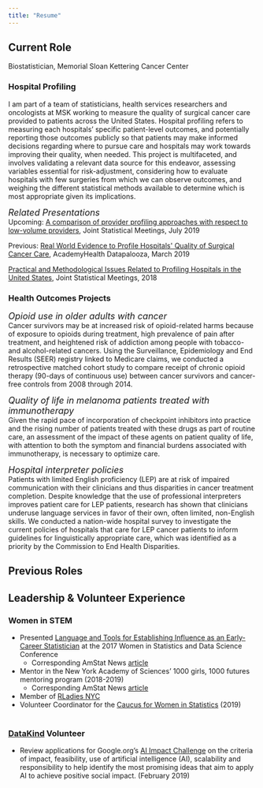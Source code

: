 ```yaml
---
title: "Resume"
---
```


## Current Role

Biostatistician, Memorial Sloan Kettering Cancer Center

### Hospital Profiling

I am part of a team of statisticians, health services researchers and oncologists at MSK working to measure the quality of surgical cancer care provided to patients across the United States. Hospital profiling refers to measuring each hospitals' specific patient-level outcomes, and potentially reporting those outcomes publicly so that patients may make informed decisions regarding where to pursue care and hospitals may work towards improving their quality, when needed. This project is multifaceted, and involves validating a relevant data source for this endeavor, assessing variables essential for risk-adjustment, considering how to evaluate hospitals with few surgeries from which we can observe outcomes, and weighing the different statistical methods available to determine which is most appropriate given its implications.  

<font size="4"><i> Related Presentations </font></i>  
Upcoming: [A comparison of provider profiling approaches with respect to low-volume providers](https://ww2.amstat.org/meetings/jsm/2019/onlineprogram/AbstractDetails.cfm?abstractid=306713), Joint Statistical Meetings, July 2019

Previous: 
[Real World Evidence to Profile Hospitals\' Quality of Surgical Cancer Care](https://academyhealth.confex.com/academyhealth/2019hdp/meetingapp.cgi/Session/19968), AcademyHealth Datapalooza, March 2019   

[Practical and Methodological Issues Related to Profiling Hospitals in the United States](https://ww2.amstat.org/meetings/jsm/2018/onlineprogram/ActivityDetails.cfm?SessionID=215548), Joint Statistical Meetings, 2018   

### Health Outcomes Projects
<font size="4"><i>Opioid use in older adults with cancer  </font></i>  
Cancer survivors may be at increased risk of opioid-related harms because of exposure to opioids during treatment, high prevalence of pain after treatment, and heightened risk of addiction among people with tobacco- and alcohol-related cancers. Using the Surveillance, Epidemiology and End Results (SEER) registry linked to Medicare claims, we conducted a retrospective matched cohort study to compare receipt of chronic opioid therapy (90-days of continuous use) between cancer survivors and cancer-free controls from 2008 through 2014.  

<font size="4"><i>Quality of life in melanoma patients treated with immunotherapy </font></i>   
Given the rapid pace of incorporation of checkpoint inhibitors into practice and the rising number of patients treated with these drugs as part of routine care, an assessment of the impact of these agents on patient quality of life, with attention to both the symptom and financial burdens associated with immunotherapy, is necessary to optimize care. 

<font size="4"><i>Hospital interpreter policies  </font></i>  
Patients with limited English proficiency (LEP) are at risk of impaired communication with their clinicians and thus disparities in cancer treatment completion. Despite knowledge that the use of professional interpreters improves patient care for LEP patients, research has shown that clinicians underuse language services in favor of their own, often limited, non-English skills. We conducted a nation-wide hospital survey to investigate the current policies of hospitals that care for LEP cancer patients to inform guidelines for linguistically appropriate care, which was identified as a priority by the Commission to End Health Disparities.
<br>

## Previous Roles

## Leadership & Volunteer Experience
### Women in STEM
* Presented [Language and Tools for Establishing Influence as an Early-Career Statistician](https://ww2.amstat.org/meetings/wsds/2017/onlineprogram/AbstractDetails.cfm?AbstractID=303802) at the 2017 Women in Statistics and Data Science Conference   
    - Corresponding AmStat News [article](http://magazine.amstat.org/blog/2018/05/01/earlycareertools/)  
* Mentor in the New York Academy of Sciences' 1000 girls, 1000 futures mentoring program (2018-2019)
    - Corresponding AmStat News [article](http://magazine.amstat.org/blog/2018/11/01/1000-girls-1000-futures/?utm_source=informz&utm_medium=email&utm_campaign=amstatnews&_zs=UvcOe1&_zl=vBfH5)  
*  Member of [RLadies NYC](http://www.rladiesnyc.org/)  
*  Volunteer Coordinator for the [Caucus for Women in Statistics](https://cwstat.org/) (2019)    
<br>

### [DataKind](https://www.datakind.org/) Volunteer
*  Review applications for Google.org’s [AI Impact Challenge](https://ai.google/social-good/impact-challenge) on the criteria of impact, feasibility, use of artificial intelligence (AI), scalability and responsibility to help identify the most promising ideas that aim to apply AI to achieve positive social impact. (February 2019) 